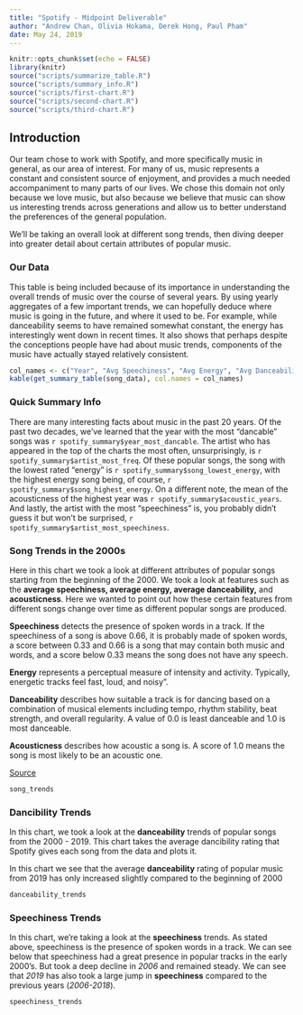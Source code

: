 ```yaml
---
title: "Spotify - Midpoint Deliverable"
author: "Andrew Chan, Olivia Hokama, Derek Hong, Paul Pham"
date: May 24, 2019
---
```


```r
knitr::opts_chunk$set(echo = FALSE)
library(knitr)
source("scripts/summarize_table.R")
source("scripts/summary_info.R")
source("scripts/first-chart.R")
source("scripts/second-chart.R")
source("scripts/third-chart.R")
```
## Introduction 
Our team chose to work with Spotify, and more specifically music in general, as our area of interest. For many of us, music represents a constant and consistent source of enjoyment, and provides a much needed accompaniment to many parts of our lives. We chose this domain not only because we love music, but also because we believe that music can show us interesting trends across generations and allow us to better understand the preferences of the general population.

We'll be taking an overall look at different song trends, then diving deeper into greater detail about certain attributes of popular music.

### Our Data
This table is being included because of its importance in understanding the overall trends of music over the course of several years. By using yearly aggregates of a few important trends, we can hopefully deduce where music is going in the future, and where it used to be. For example, while danceability seems to have remained somewhat constant, the energy has interestingly went down in recent times. It also shows that perhaps despite the conceptions people have had about music trends, components of the music have actually stayed relatively consistent.

```r
col_names <- c("Year", "Avg Speechiness", "Avg Energy", "Avg Danceability", "Avg Acousticness")
kable(get_summary_table(song_data), col.names = col_names)
```

### Quick Summary Info

There are many interesting facts about music in the past 20 years. Of the past two decades, we've learned that the year with the most "dancable" songs was `r spotify_summary$year_most_dancable`. The artist who has appeared in the top of the charts the most often, unsurprisingly, is `r spotify_summary$artist_most_freq`. Of these popular songs, the song with the lowest rated "energy" is `r spotify_summary$song_lowest_energy`, with the highest energy song being, of course, `r spotify_summary$song_highest_energy`. On a different note, the mean of the acousticness of the highest year was `r spotify_summary$acoustic_years`. And lastly, the artist with the most "speechiness" is, you probably didn't guess it but won't be surprised, `r spotify_summary$artist_most_speechiness`.

### Song Trends in the 2000s
Here in this chart we took a look at different attributes of popular songs starting from the beginning of the 2000. We took a look at features such as the **average speechiness, average energy, average danceability,** and **acousticness**. Here we wanted to point out how these certain features from different songs change over time as different popular songs are produced.

<p>**Speechiness** detects the presence of spoken words in a track. If the speechiness of a song is above 0.66, it is probably made of spoken words, a score between 0.33 and 0.66 is a song that may contain both music and words, and a score below 0.33 means the song does not have any speech. </p>
<p>**Energy** represents a perceptual measure of intensity and activity. Typically, energetic tracks feel fast, loud, and noisy”. </p>
<p>**Danceability** describes how suitable a track is for dancing based on a combination of musical elements including tempo, rhythm stability, beat strength, and overall regularity. A value of 0.0 is least danceable and 1.0 is most danceable.</p>
<p>**Acousticness** describes how acoustic a song is. A score of 1.0 means the song is most likely to be an acoustic one.</p>
<p>[Source](https://towardsdatascience.com/is-my-spotify-music-boring-an-analysis-involving-music-data-and-machine-learning-47550ae931de) </p>

```r
song_trends
```

### Dancibility Trends
In this chart, we took a look at the **danceability** trends of popular songs from the 2000 - 2019. This chart takes the average dancibility rating that Spotify gives each song from the data and plots it. 
<p> In this chart we see that the average **danceability** rating of popular music from 2019 has only increased slightly compared to the beginning of 2000  </p>
```r
danceability_trends
```

### Speechiness Trends
In this chart, we're taking a look at the **speechiness** trends. As stated above, speechiness is the presence of spoken words in a track. We can see below that speechiness had a great presence in popular tracks in the early 2000's. But took a deep decline in *2006* and remained steady. We can see that *2019* has also took a large jump in **speechiness** compared to the previous years (*2006-2018*).
```r
speechiness_trends
```
